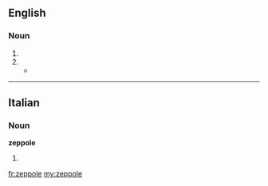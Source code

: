 ==English==

===Noun===
{{en-noun|s|-}}

# {{plural of|[[zeppola]]}}
# {{alternative form of|[[zeppola]]}}
#*{{quote-news|year=2007|date=August 6|author=David Gonzalez|title=A Neighborhood Balks at a Chain Restaurant|work=New York Times|url=http://www.nytimes.com/2007/08/06/nyregion/06pizza.html
|passage=Of all the spots the franchise could have chosen, why, he asks, did it have to be on the other side of the wall where two centurion busts stand guard above customers waiting for '''zeppoles''' or Sicilian slices? }}

----

==Italian==

===Noun===
'''zeppole''' {{f}}

# {{plural of|[[zeppola]]|lang=it}}

[[fr:zeppole]]
[[my:zeppole]]
